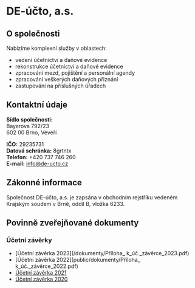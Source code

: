 # DE-účto, a.s.

## O společnosti

Nabízíme komplexní služby v oblastech:
- vedení účetnictví a daňové evidence
- rekonstrukce účetnictví a daňové evidence
- zpracování mezd, pojištění a personální agendy
- zpracování veškerých daňových přiznání
- zastupování na příslušných úřadech

## Kontaktní údaje

**Sídlo společnosti:**  
Bayerova 792/23  
602 00 Brno, Veveří

**IČO:** 29235731  
**Datová schránka:** 8grtntx  
**Telefon:** +420 737 746 260  
**E-mail:** info@de-ucto.cz

## Zákonné informace

Společnost DE-účto, a.s. je zapsána v obchodním rejstříku vedeném Krajským soudem v Brně, oddíl B, vložka 6233.

## Povinně zveřejňované dokumenty

### Účetní závěrky
- [Účetní závěrka 2023](/dokumenty/Příloha_ k_úč._závěrce_2023.pdf) 
- [Účetní závěrka 2022](public/dokumenty/Příloha_ k_úč._závěrce_2022.pdf) 
- [Účetní závěrka 2021](/public/dokumenty/Příloha_v_účetní_závěrce_ve_zkráceném_rozsahu_(malá_a_mikro_úč._jednotka)2021.pdf) 
- [Účetní závěrka 2020](https://raw.githubusercontent.com/AndrejKiri/de-ucto/0585ec5160c5130328ed6501c04330fc01cd4328/public/dokumenty/Příloha_v_účetní_závěrce_ve_zkráceném_rozsahu_(malá_a_mikro_úč._jednotka)2020.pdf) 
